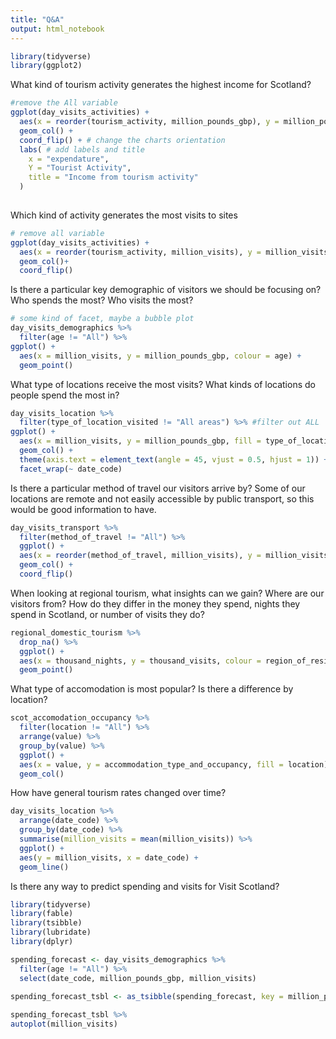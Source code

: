 ```yaml
---
title: "Q&A"
output: html_notebook
---
```


```r
library(tidyverse)
library(ggplot2)
```

What kind of tourism activity generates the highest income for Scotland?
```r

#remove the All variable
ggplot(day_visits_activities) +
  aes(x = reorder(tourism_activity, million_pounds_gbp), y = million_pounds_gbp) + #reorder bars
  geom_col() +
  coord_flip() + # change the charts orientation
  labs( # add labels and title
    x = "expendature",
    Y = "Tourist Activity",
    title = "Income from tourism activity"
  )
  
```

Which kind of activity generates the most visits to sites
```r
# remove all variable
ggplot(day_visits_activities) +
  aes(x = reorder(tourism_activity, million_visits), y = million_visits) +
  geom_col()+
  coord_flip()

```

Is there a particular key demographic of visitors we should be focusing on? Who spends the most?
Who visits the most?

```r
# some kind of facet, maybe a bubble plot
day_visits_demographics %>% 
  filter(age != "All") %>%
ggplot() +
  aes(x = million_visits, y = million_pounds_gbp, colour = age) +
  geom_point()
```

What type of locations receive the most visits? What kinds of locations do people spend the most in?
```r
day_visits_location %>% 
  filter(type_of_location_visited != "All areas") %>% #filter out ALL
ggplot() +
  aes(x = million_visits, y = million_pounds_gbp, fill = type_of_location_visited) +
  geom_col() +
  theme(axis.text = element_text(angle = 45, vjust = 0.5, hjust = 1)) +
  facet_wrap(~ date_code)
```

Is there a particular method of travel our visitors arrive by? Some of our locations are remote and not easily accessible by public transport, so this would be good information to have.
```r
day_visits_transport %>% 
  filter(method_of_travel != "All") %>% 
  ggplot() +
  aes(x = reorder(method_of_travel, million_visits), y = million_visits) +
  geom_col() +
  coord_flip()
```

When looking at regional tourism, what insights can we gain? Where are our visitors from? How do they differ in the money they spend, nights they spend in Scotland, or number of visits they do?
```r
regional_domestic_tourism %>% 
  drop_na() %>% 
  ggplot() +
  aes(x = thousand_nights, y = thousand_visits, colour = region_of_residence, size = million_pounds_gbp) +
  geom_point()
```

What type of accomodation is most popular? Is there a difference by location?
```r
scot_accomodation_occupancy %>% 
  filter(location != "All") %>%
  arrange(value) %>% 
  group_by(value) %>% 
  ggplot() +
  aes(x = value, y = accommodation_type_and_occupancy, fill = location) +
  geom_col()
```

How have general tourism rates changed over time?
```r
day_visits_location %>%
  arrange(date_code) %>% 
  group_by(date_code) %>% 
  summarise(million_visits = mean(million_visits)) %>% 
  ggplot() +
  aes(y = million_visits, x = date_code) +
  geom_line()
```

Is there any way to predict spending and visits for Visit Scotland?

```r
library(tidyverse)
library(fable)
library(tsibble)
library(lubridate)
library(dplyr)

spending_forecast <- day_visits_demographics %>%
  filter(age != "All") %>% 
  select(date_code, million_pounds_gbp, million_visits)

spending_forecast_tsbl <- as_tsibble(spending_forecast, key = million_pounds_gbp, index = date_code)
  
spending_forecast_tsbl %>% 
autoplot(million_visits)

```
 
```r

```

